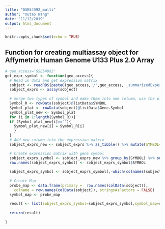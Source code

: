 ```yaml
---
title: "GSE54992_multi"
author: "Xutao Wang"
date: "11/12/2019"
output: html_document
---
```


```r
knitr::opts_chunk$set(echo = TRUE)
```

## Function for creating multiassay object for Affymetrix Human Genome U133 Plus 2.0 Array
```r
# geo_access='GSE54992'
get_expr_symbol <- function(geo_access){
  # Read in data and get expression matrix
  sobject <- readRDS(paste0(geo_access,'/',geo_access,'_summarizedExperiemnt.RDS'))
  sobject_exprs <- assay(sobject)
  
  # merge two types of symbol and make them into one column, use the platform information as    refernce
  Symbol_R <- rowData(sobject)@listData$SYMBOL 
  Symbol_plat <- rowData(sobject)@listData$Gene.Symbol
  Symbol_plat_new <- Symbol_plat
  for (i in 1:length(Symbol_R)){
  if (Symbol_plat_new[i]==''){
    Symbol_plat_new[i] = Symbol_R[i]
    }
  }
  # Add new column into the expression matrix
  sobject_exprs_new <- sobject_exprs %>% as_tibble() %>% mutate(SYMBOL=Symbol_plat_new) %>%    filter(SYMBOL!='NA')

  # Create expression matrix with gene symbol
  sobject_exprs_symbol <- sobject_exprs_new %>% group_by(SYMBOL) %>% summarise_all(mean) %>% data.frame()
  row.names(sobject_exprs_symbol) <- sobject_exprs_symbol$SYMBOL
  
  sobject_exprs_symbol <- sobject_exprs_symbol[,-which(colnames(sobject_exprs_symbol) %in% 'SYMBOL')]
  
  # Create Map
  probe_map <- data.frame(primary =  row.names(colData(sobject)),
    colname = row.names(colData(sobject)), stringsAsFactors = FALSE)
  symbol_map <- probe_map
  
  result <- list(sobject_exprs_symbol=sobject_exprs_symbol,symbol_map=symbol_map,probe_map=probe_map)
  
  return(result)
  
}

```